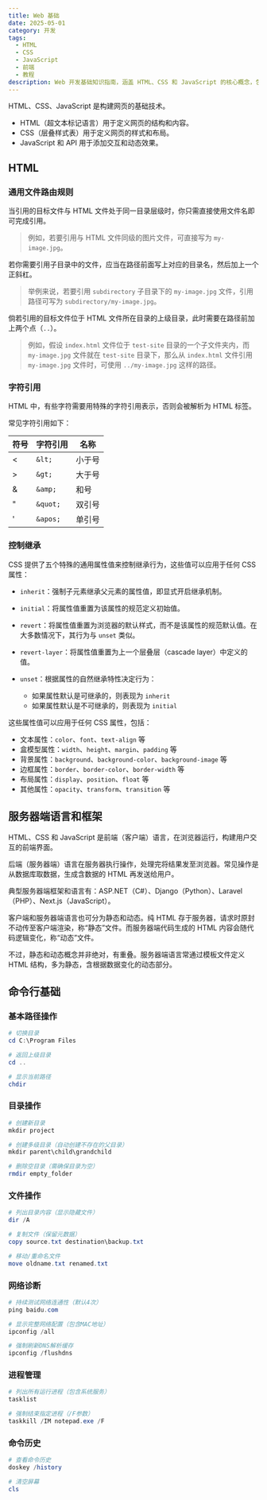 ```yaml
---
title: Web 基础
date: 2025-05-01
category: 开发
tags:
  - HTML
  - CSS
  - JavaScript
  - 前端
  - 教程
description: Web 开发基础知识指南，涵盖 HTML、CSS 和 JavaScript 的核心概念，包括文件路由规则、字符引用和 CSS 继承等基础知识
---
```


HTML、CSS、JavaScript 是构建网页的基础技术。

- HTML（超文本标记语言）用于定义网页的结构和内容。
- CSS（层叠样式表）用于定义网页的样式和布局。
- JavaScript 和 API 用于添加交互和动态效果。

## HTML

### 通用文件路由规则

当引用的目标文件与 HTML 文件处于同一目录层级时，你只需直接使用文件名即可完成引用。

> 例如，若要引用与 HTML 文件同级的图片文件，可直接写为 `my-image.jpg`。

若你需要引用子目录中的文件，应当在路径前面写上对应的目录名，然后加上一个正斜杠。

> 举例来说，若要引用 `subdirectory` 子目录下的 `my-image.jpg` 文件，引用路径可写为 `subdirectory/my-image.jpg`。

倘若引用的目标文件位于 HTML 文件所在目录的上级目录，此时需要在路径前加上两个点（`..`）。

> 例如，假设 `index.html` 文件位于 `test-site` 目录的一个子文件夹内，而 `my-image.jpg` 文件就在 `test-site` 目录下，那么从 `index.html` 文件引用 `my-image.jpg` 文件时，可使用 `../my-image.jpg` 这样的路径。

### 字符引用

HTML 中，有些字符需要用特殊的字符引用表示，否则会被解析为 HTML 标签。

常见字符引用如下：

| 符号   | 字符引用 | 名称   |
| ------ | -------- | ------ |
| &lt;   | `&lt;`   | 小于号 |
| &gt;   | `&gt;`   | 大于号 |
| &amp;  | `&amp;`  | 和号   |
| &quot; | `&quot;` | 双引号 |
| &apos; | `&apos;` | 单引号 |

### 控制继承

CSS 提供了五个特殊的通用属性值来控制继承行为，这些值可以应用于任何 CSS 属性：

- `inherit`：强制子元素继承父元素的属性值，即显式开启继承机制。

- `initial`：将属性值重置为该属性的规范定义初始值。

- `revert`：将属性值重置为浏览器的默认样式，而不是该属性的规范默认值。在大多数情况下，其行为与 `unset` 类似。

- `revert-layer`：将属性值重置为上一个层叠层（cascade layer）中定义的值。

- `unset`：根据属性的自然继承特性决定行为：
  - 如果属性默认是可继承的，则表现为 `inherit`
  - 如果属性默认是不可继承的，则表现为 `initial`

这些属性值可以应用于任何 CSS 属性，包括：

- 文本属性：`color`、`font`、`text-align` 等
- 盒模型属性：`width`、`height`、`margin`、`padding` 等
- 背景属性：`background`、`background-color`、`background-image` 等
- 边框属性：`border`、`border-color`、`border-width` 等
- 布局属性：`display`、`position`、`float` 等
- 其他属性：`opacity`、`transform`、`transition` 等

## 服务器端语言和框架

HTML、CSS 和 JavaScript 是前端（客户端）语言，在浏览器运行，构建用户交互的前端界面。

后端（服务器端）语言在服务器执行操作，处理完将结果发至浏览器。常见操作是从数据库取数据，生成含数据的 HTML 再发送给用户。

典型服务器端框架和语言有：ASP.NET（C#）、Django（Python）、Laravel（PHP）、Next.js（JavaScript）。

客户端和服务器端语言也可分为静态和动态。纯 HTML 存于服务器，请求时原封不动传至客户端渲染，称“静态”文件。而服务器端代码生成的 HTML 内容会随代码逻辑变化，称“动态”文件。

不过，静态和动态概念并非绝对，有重叠。服务器端语言常通过模板文件定义 HTML 结构，多为静态，含根据数据变化的动态部分。

## 命令行基础

### 基本路径操作

```powershell
# 切换目录
cd C:\Program Files
```

```powershell
# 返回上级目录
cd ..
```

```powershell
# 显示当前路径
chdir
```

### 目录操作

```powershell
# 创建新目录
mkdir project
```

```powershell
# 创建多级目录（自动创建不存在的父目录）
mkdir parent\child\grandchild
```

```powershell
# 删除空目录（需确保目录为空）
rmdir empty_folder
```

### 文件操作

```powershell
# 列出目录内容（显示隐藏文件）
dir /A
```

```powershell
# 复制文件（保留元数据）
copy source.txt destination\backup.txt
```

```powershell
# 移动/重命名文件
move oldname.txt renamed.txt
```

### 网络诊断

```powershell
# 持续测试网络连通性（默认4次）
ping baidu.com
```

```powershell
# 显示完整网络配置（包含MAC地址）
ipconfig /all
```

```powershell
# 强制刷新DNS解析缓存
ipconfig /flushdns
```

### 进程管理

```powershell
# 列出所有运行进程（包含系统服务）
tasklist
```

```powershell
# 强制结束指定进程（/F参数）
taskkill /IM notepad.exe /F
```

### 命令历史

```powershell
# 查看命令历史
doskey /history
```

```powershell
# 清空屏幕
cls
```
